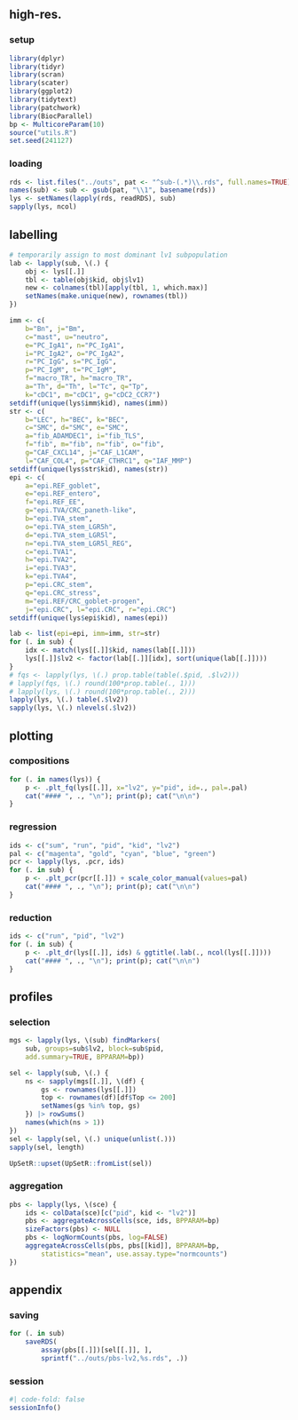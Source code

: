 ## high-res.

### setup

```r
library(dplyr)
library(tidyr)
library(scran)
library(scater)
library(ggplot2)
library(tidytext)
library(patchwork)
library(BiocParallel)
bp <- MulticoreParam(10)
source("utils.R")
set.seed(241127)
```

### loading

```r
rds <- list.files("../outs", pat <- "^sub-(.*)\\.rds", full.names=TRUE)
names(sub) <- sub <- gsub(pat, "\\1", basename(rds))
lys <- setNames(lapply(rds, readRDS), sub)
sapply(lys, ncol)
```

## labelling

```r
# temporarily assign to most dominant lv1 subpopulation
lab <- lapply(sub, \(.) {
    obj <- lys[[.]]
    tbl <- table(obj$kid, obj$lv1)
    new <- colnames(tbl)[apply(tbl, 1, which.max)]
    setNames(make.unique(new), rownames(tbl))
})
```

```r
imm <- c(
    b="Bn", j="Bm", 
    c="mast", u="neutro", 
    e="PC_IgA1", n="PC_IgA1", 
    i="PC_IgA2", o="PC_IgA2", 
    r="PC_IgG", s="PC_IgG", 
    p="PC_IgM", t="PC_IgM",
    f="macro_TR", h="macro_TR", 
    a="Th", d="Th", l="Tc", q="Tp",
    k="cDC1", m="cDC1", g="cDC2_CCR7")
setdiff(unique(lys$imm$kid), names(imm))
str <- c(
    b="LEC", h="BEC", k="BEC", 
    c="SMC", d="SMC", e="SMC",
    a="fib_ADAMDEC1", i="fib_TLS", 
    f="fib", m="fib", n="fib", o="fib",
    g="CAF_CXCL14", j="CAF_L1CAM", 
    l="CAF_COL4", p="CAF_CTHRC1", q="IAF_MMP")
setdiff(unique(lys$str$kid), names(str))
epi <- c(
    a="epi.REF_goblet",
    e="epi.REF_entero",
    f="epi.REF_EE",
    g="epi.TVA/CRC_paneth-like",
    b="epi.TVA_stem",
    o="epi.TVA_stem_LGR5h",
    d="epi.TVA_stem_LGR5l",
    n="epi.TVA_stem_LGR5l_REG",
    c="epi.TVA1",
    h="epi.TVA2",
    i="epi.TVA3",
    k="epi.TVA4",
    p="epi.CRC_stem",
    q="epi.CRC_stress",
    m="epi.REF/CRC_goblet-progen",
    j="epi.CRC", l="epi.CRC", r="epi.CRC")
setdiff(unique(lys$epi$kid), names(epi))

lab <- list(epi=epi, imm=imm, str=str)
for (. in sub) {
    idx <- match(lys[[.]]$kid, names(lab[[.]]))
    lys[[.]]$lv2 <- factor(lab[[.]][idx], sort(unique(lab[[.]])))
}
# fqs <- lapply(lys, \(.) prop.table(table(.$pid, .$lv2)))
# lapply(fqs, \(.) round(100*prop.table(., 1)))
# lapply(lys, \(.) round(100*prop.table(., 2)))
lapply(lys, \(.) table(.$lv2))
sapply(lys, \(.) nlevels(.$lv2))
```

## plotting

### compositions

::: {.panel-tabset}

```r
for (. in names(lys)) {
    p <- .plt_fq(lys[[.]], x="lv2", y="pid", id=., pal=.pal)
    cat("#### ", ., "\n"); print(p); cat("\n\n")
}
```

:::

### regression

::: {.panel-tabset}

```r
ids <- c("sum", "run", "pid", "kid", "lv2")
pal <- c("magenta", "gold", "cyan", "blue", "green")
pcr <- lapply(lys, .pcr, ids)
for (. in sub) {
    p <- .plt_pcr(pcr[[.]]) + scale_color_manual(values=pal)
    cat("#### ", ., "\n"); print(p); cat("\n\n")
}
```

:::

### reduction

::: {.panel-tabset}

```r
ids <- c("run", "pid", "lv2")
for (. in sub) {
    p <- .plt_dr(lys[[.]], ids) & ggtitle(.lab(., ncol(lys[[.]])))
    cat("#### ", ., "\n"); print(p); cat("\n\n")
}
```

:::

## profiles

### selection

```r
mgs <- lapply(lys, \(sub) findMarkers(
    sub, groups=sub$lv2, block=sub$pid,
    add.summary=TRUE, BPPARAM=bp))
```

```r
sel <- lapply(sub, \(.) {
    ns <- sapply(mgs[[.]], \(df) {
        gs <- rownames(lys[[.]])
        top <- rownames(df)[df$Top <= 200]
        setNames(gs %in% top, gs)
    }) |> rowSums()
    names(which(ns > 1))
})
sel <- lapply(sel, \(.) unique(unlist(.)))
sapply(sel, length)
```

```r
UpSetR::upset(UpSetR::fromList(sel))
```

### aggregation

```r
pbs <- lapply(lys, \(sce) {
    ids <- colData(sce)[c("pid", kid <- "lv2")]
    pbs <- aggregateAcrossCells(sce, ids, BPPARAM=bp)
    sizeFactors(pbs) <- NULL
    pbs <- logNormCounts(pbs, log=FALSE)
    aggregateAcrossCells(pbs, pbs[[kid]], BPPARAM=bp,
        statistics="mean", use.assay.type="normcounts")
})
```

## appendix

### saving

```r
for (. in sub)
    saveRDS(
        assay(pbs[[.]])[sel[[.]], ],
        sprintf("../outs/pbs-lv2,%s.rds", .))
```

::: {.callout-note icon=false, collapse=true}

### session

```r
#| code-fold: false
sessionInfo()
```

:::